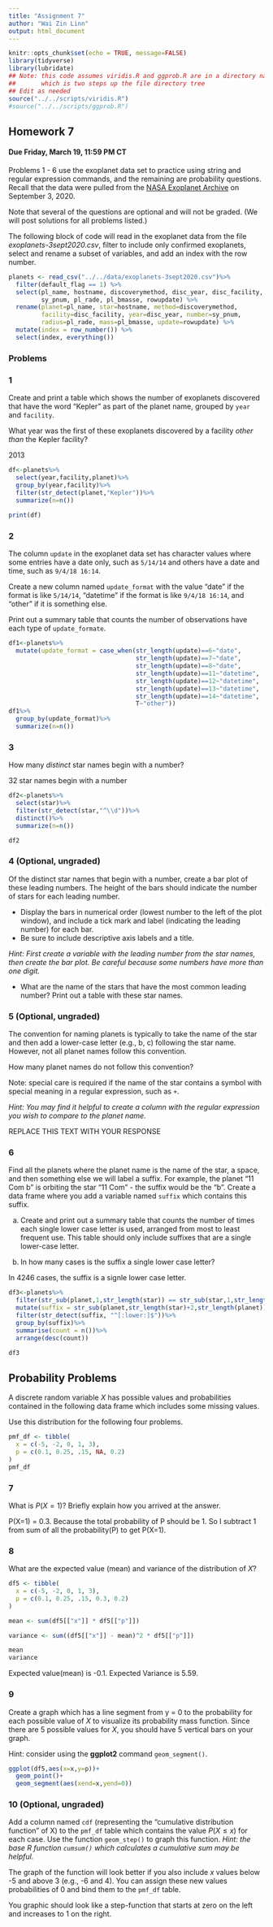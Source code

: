 ```yaml
---
title: "Assignment 7"
author: "Wai Zin Linn"
output: html_document
---
```


```r
knitr::opts_chunk$set(echo = TRUE, message=FALSE)
library(tidyverse)
library(lubridate)
## Note: this code assumes viridis.R and ggprob.R are in a directory named scripts
##       which is two steps up the file directory tree
## Edit as needed
source("../../scripts/viridis.R")
#source("../../scripts/ggprob.R")
```

## Homework 7

#### Due Friday, March 19, 11:59 PM CT

Problems 1 - 6 use the exoplanet data set to practice using string and regular expression commands, and the remaining are probability questions.  Recall that the data were pulled from the [NASA Exoplanet Archive](https://exoplanetarchive.ipac.caltech.edu/index.html) on September 3, 2020.

Note that several of the questions are optional and will not be graded. (We will post solutions for all problems listed.)

The following block of code will read in the exoplanet data from the file *exoplanets-3sept2020.csv*, filter to include only confirmed exoplanets, select and rename a subset of variables, and add an index with the row number.

```r
planets <- read_csv("../../data/exoplanets-3sept2020.csv")%>%
  filter(default_flag == 1) %>%
  select(pl_name, hostname, discoverymethod, disc_year, disc_facility,
         sy_pnum, pl_rade, pl_bmasse, rowupdate) %>%
  rename(planet=pl_name, star=hostname, method=discoverymethod,
         facility=disc_facility, year=disc_year, number=sy_pnum,
         radius=pl_rade, mass=pl_bmasse, update=rowupdate) %>% 
  mutate(index = row_number()) %>% 
  select(index, everything())
```

### Problems

### 1

Create and print a table which shows the number of exoplanets discovered  that have the word "Kepler" as part of the planet name, grouped by `year` and `facility`.

What year was the first of these exoplanets discovered by a facility *other than* the Kepler facility?

2013

```r
df<-planets%>%
  select(year,facility,planet)%>%
  group_by(year,facility)%>%
  filter(str_detect(planet,"Kepler"))%>%
  summarize(n=n())
  
print(df)  
```

### 2

The column `update` in the exoplanet data set has character values where some entries have a date only, such as `5/14/14` and others have a date and time, such as `9/4/18 16:14`.

Create a new column named `update_format` with the value "date" if the format is like `5/14/14`, "datetime" if the format is like `9/4/18 16:14`, and "other" if it is something else.

Print out a summary table that counts the number of observations have each type of `update_formate`. 

```r

df1<-planets%>%
  mutate(update_format = case_when(str_length(update)==6~"date",
                                   str_length(update)==7~"date",
                                   str_length(update)==8~"date",
                                   str_length(update)==11~"datetime",
                                   str_length(update)==12~"datetime",
                                   str_length(update)==13~"datetime",
                                   str_length(update)==14~"datetime",
                                   T~"other"))
df1%>%
  group_by(update_format)%>%
  summarize(n=n())
```

### 3

How many *distinct* star names begin with a number?

32 star names begin with a number

```r
df2<-planets%>%
  select(star)%>%
  filter(str_detect(star,"^\\d"))%>%
  distinct()%>%
  summarize(n=n())

df2
```

### 4 (Optional, ungraded)

Of the distinct star names that begin with a number,  create a bar plot of these leading numbers.  The height of the bars should indicate the number of stars for each leading number.    

- Display the bars in numerical order (lowest number to the left of the plot window), and include a tick mark and label (indicating the leading number) for each bar.   
- Be sure to include descriptive axis labels and a title. 

*Hint:  First create a variable with the leading number from the star names, then create the bar plot.  Be careful because some numbers have more than one digit.*   

- What are the name of the stars that have the most common leading number?  Print out a table with these star names.


### 5 (Optional, ungraded)

The convention for naming planets is typically to take the name of the star and then add a lower-case letter (e.g., b, c) following the star name.  However, not all planet names follow this convention. 

How many planet names do not follow this convention? 

Note: special care is required if the name of the star contains a symbol with special meaning in a regular expression, such as `+`.

*Hint: You may find it helpful to create a column with the regular expression you wish to compare to the planet name.*

REPLACE THIS TEXT WITH YOUR RESPONSE



### 6

Find all the planets where the planet name is the name of the star, a space, and then something else we will label a suffix.  For example, the planet "11 Com b" is orbiting the star "11 Com" - the suffix would be the "b".  Create a data frame where you add a variable named `suffix` which contains this suffix.  

(a)  Create and print out a summary table that counts the number of times each single lower case letter is used, arranged from most to least frequent use.  This table should only include suffixes that are a single lower-case letter.

(b)  In how many cases is the suffix a single lower case letter?

In 4246 cases, the suffix is a signle lower case letter.

```r
df3<-planets%>%
  filter(str_sub(planet,1,str_length(star)) == str_sub(star,1,str_length(star)))%>%
  mutate(suffix = str_sub(planet,str_length(star)+2,str_length(planet)))%>%
  filter(str_detect(suffix, "^[:lower:]$"))%>%
  group_by(suffix)%>%
  summarise(count = n())%>%
  arrange(desc(count))

df3
```



## Probability Problems

A discrete random variable $X$ has possible values and probabilities contained in the following data frame which includes some missing values.

Use this distribution for the following four problems.

```r
pmf_df <- tibble(
  x = c(-5, -2, 0, 1, 3),
  p = c(0.1, 0.25, .15, NA, 0.2)
)
pmf_df
```

### 7

What is $P(X = 1)$? Briefly explain how you arrived at the answer.

P(X=1) = 0.3. Because the total probability of P should be 1. So I subtract 1 from sum of all the probability(P) to get P(X=1).


### 8

What are the expected value (mean) and variance of the distribution of $X$?

```r
df5 <- tibble(
  x = c(-5, -2, 0, 1, 3),
  p = c(0.1, 0.25, .15, 0.3, 0.2)
)

mean <- sum(df5[["x"]] * df5[["p"]])

variance <- sum((df5[["x"]] - mean)^2 * df5[["p"]])

mean
variance
```

Expected value(mean) is -0.1.
Expected Variance is 5.59.

### 9

Create a graph which has a line segment from y = 0 to the probability for each possible value of $X$ to visualize its probability mass function.  Since there are 5 possible values for $X$, you should have 5 vertical bars on your graph.

Hint: consider using the **ggplot2** command `geom_segment()`.

```r
ggplot(df5,aes(x=x,y=p))+
  geom_point()+
  geom_segment(aes(xend=x,yend=0))
```


### 10 (Optional, ungraded)

Add a column named `cdf` (representing the "cumulative distribution function" of X) to the `pmf_df` table which contains the value $P(X \le x)$ for each case.
Use the function `geom_step()` to graph this function.  *Hint: the base R function `cumsum()` which calculates a cumulative sum may be helpful.*

The graph of the function will look better if you also include $x$ values below -5 and above 3 (e.g., -6 and 4).  You can assign these new values probabilities of 0 and bind them to the `pmf_df` table.

You graphic should look like a step-function that starts at zero on the left and increases to 1 on the right.



